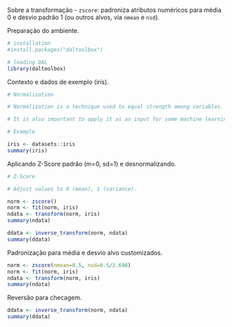 Sobre a transformação
- `zscore`: padroniza atributos numéricos para média 0 e desvio padrão 1 (ou outros alvos, via `nmean` e `nsd`).

Preparação do ambiente.
```r
# installation 
#install.packages("daltoolbox")

# loading DAL
library(daltoolbox) 
```

Contexto e dados de exemplo (iris).
```r
# Normalization

# Normalization is a technique used to equal strength among variables. 

# It is also important to apply it as an input for some machine learning methods. 

# Example

iris <- datasets::iris  
summary(iris)
```

Aplicando Z-Score padrão (m=0, sd=1) e desnormalizando.
```r
# Z-Score

# Adjust values to 0 (mean), 1 (variance).

norm <- zscore()
norm <- fit(norm, iris)
ndata <- transform(norm, iris)
summary(ndata)

ddata <- inverse_transform(norm, ndata)
summary(ddata)
```

Padronização para média e desvio alvo customizados.
```r
norm <- zscore(nmean=0.5, nsd=0.5/2.698)
norm <- fit(norm, iris)
ndata <- transform(norm, iris)
summary(ndata)
```

Reversão para checagem.
```r
ddata <- inverse_transform(norm, ndata)
summary(ddata)
```
